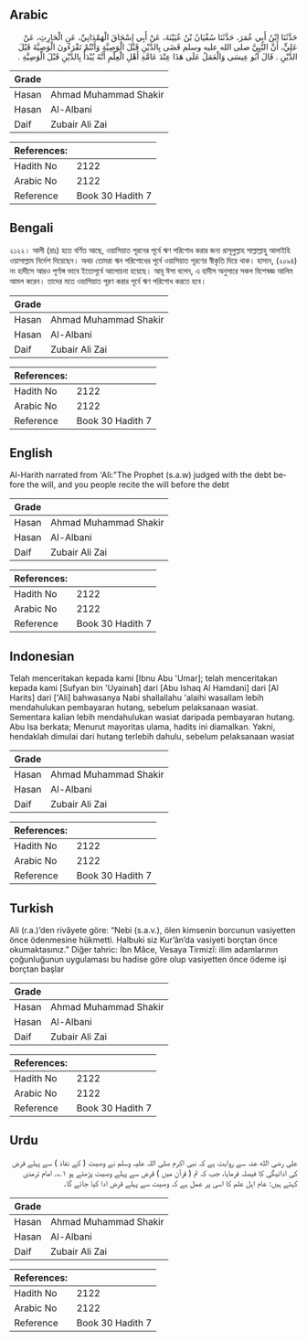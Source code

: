 ## Arabic


<div dir="rtl" lang="ar" style={{fontSize:'larger',backgroundColor:'#f8f9fa',padding:20}}>
حَدَّثَنَا ابْنُ أَبِي عُمَرَ، حَدَّثَنَا سُفْيَانُ بْنُ عُيَيْنَةَ، عَنْ أَبِي إِسْحَاقَ الْهَمْدَانِيِّ، عَنِ الْحَارِثِ، عَنْ عَلِيٍّ، أَنَّ النَّبِيَّ صلى الله عليه وسلم قَضَى بِالدَّيْنِ قَبْلَ الْوَصِيَّةِ وَأَنْتُمْ تَقْرَءُونَ الْوَصِيَّةَ قَبْلَ الدَّيْنِ ‏.‏ قَالَ أَبُو عِيسَى وَالْعَمَلُ عَلَى هَذَا عِنْدَ عَامَّةِ أَهْلِ الْعِلْمِ أَنَّهُ يُبْدَأُ بِالدَّيْنِ قَبْلَ الْوَصِيَّةِ ‏.‏
</div>
<div style={{backgroundColor:'#f8f9fa',padding:20, marginBottom: 10}}><table> <thead> <tr> <th>Grade</th> <th></th> </tr> </thead> <tbody> <tr><td>Hasan</td><td>Ahmad Muhammad Shakir</td></tr><tr><td>Hasan</td><td>Al-Albani</td></tr><tr><td>Daif</td><td>Zubair Ali Zai</td></tr></tbody></table><table> <thead> <tr> <th>References:</th> <th></th> </tr> </thead> <tbody><tr><td>Hadith No</td><td>2122</td></tr><tr><td>Arabic No</td><td>2122</td></tr><tr><td>Reference</td><td>Book 30 Hadith 7</td></tr></tbody></table></div>

## Bengali


<div dir="ltr" lang="bn" style={{fontSize:'larger',backgroundColor:'#f8f9fa',padding:20}}>
২১২২। আলী (রাঃ) হতে বর্ণিত আছে, ওয়াসিয়াত পূরনের পূর্বে ঋণ পরিশোধ করার জন্য রাসূলুল্লাহ সাল্লাল্লাহু আলাইহি ওয়াসাল্লাম নির্দেশ দিয়েছেন। অথচ তোমরা ঋন পরিশোধের পূর্বে ওয়াসিয়াত পূরণের স্বীকৃতি দিয়ে থাক। হাসান, (২০৯৪) নং হাদীসে আরও পূর্ণাঙ্গ ভাবে ইতোপূর্বে আলোচনা হয়েছে। আবূ ঈসা বলেন, এ হাদীস অনুসারে সকল বিশেষজ্ঞ আলিম আমল করেন। তাদের মতে ওয়াসিয়াত পূরণ করার পূর্বে ঋণ পরিশোধ করতে হবে।
</div>
<div style={{backgroundColor:'#f8f9fa',padding:20, marginBottom: 10}}><table> <thead> <tr> <th>Grade</th> <th></th> </tr> </thead> <tbody> <tr><td>Hasan</td><td>Ahmad Muhammad Shakir</td></tr><tr><td>Hasan</td><td>Al-Albani</td></tr><tr><td>Daif</td><td>Zubair Ali Zai</td></tr></tbody></table><table> <thead> <tr> <th>References:</th> <th></th> </tr> </thead> <tbody><tr><td>Hadith No</td><td>2122</td></tr><tr><td>Arabic No</td><td>2122</td></tr><tr><td>Reference</td><td>Book 30 Hadith 7</td></tr></tbody></table></div>

## English


<div dir="ltr" lang="en" style={{fontSize:'larger',backgroundColor:'#f8f9fa',padding:20}}>
Al-Harith narrated from 'Ali:"The Prophet (s.a.w) judged with the debt before the will, and you people recite the will before the debt
</div>
<div style={{backgroundColor:'#f8f9fa',padding:20, marginBottom: 10}}><table> <thead> <tr> <th>Grade</th> <th></th> </tr> </thead> <tbody> <tr><td>Hasan</td><td>Ahmad Muhammad Shakir</td></tr><tr><td>Hasan</td><td>Al-Albani</td></tr><tr><td>Daif</td><td>Zubair Ali Zai</td></tr></tbody></table><table> <thead> <tr> <th>References:</th> <th></th> </tr> </thead> <tbody><tr><td>Hadith No</td><td>2122</td></tr><tr><td>Arabic No</td><td>2122</td></tr><tr><td>Reference</td><td>Book 30 Hadith 7</td></tr></tbody></table></div>

## Indonesian


<div dir="ltr" lang="id" style={{fontSize:'larger',backgroundColor:'#f8f9fa',padding:20}}>
Telah menceritakan kepada kami [Ibnu Abu 'Umar]; telah menceritakan kepada kami [Sufyan bin 'Uyainah] dari [Abu Ishaq Al Hamdani] dari [Al Harits] dari ['Ali] bahwasanya Nabi shallallahu 'alaihi wasallam lebih mendahulukan pembayaran hutang, sebelum pelaksanaan wasiat. Sementara kalian lebih mendahulukan wasiat daripada pembayaran hutang. Abu Isa berkata; Menurut mayoritas ulama, hadits ini diamalkan. Yakni, hendaklah dimulai dari hutang terlebih dahulu, sebelum pelaksanaan wasiat
</div>
<div style={{backgroundColor:'#f8f9fa',padding:20, marginBottom: 10}}><table> <thead> <tr> <th>Grade</th> <th></th> </tr> </thead> <tbody> <tr><td>Hasan</td><td>Ahmad Muhammad Shakir</td></tr><tr><td>Hasan</td><td>Al-Albani</td></tr><tr><td>Daif</td><td>Zubair Ali Zai</td></tr></tbody></table><table> <thead> <tr> <th>References:</th> <th></th> </tr> </thead> <tbody><tr><td>Hadith No</td><td>2122</td></tr><tr><td>Arabic No</td><td>2122</td></tr><tr><td>Reference</td><td>Book 30 Hadith 7</td></tr></tbody></table></div>

## Turkish


<div dir="ltr" lang="tr" style={{fontSize:'larger',backgroundColor:'#f8f9fa',padding:20}}>
Ali (r.a.)’den rivâyete göre: “Nebi (s.a.v.), ölen kimsenin borcunun vasiyetten önce ödenmesine hükmetti. Halbuki siz Kur’ân’da vasiyeti borçtan önce okumaktasınız.” Diğer tahric: İbn Mâce, Vesaya Tirmizî: ilim adamlarının çoğunluğunun uygulaması bu hadise göre olup vasiyetten önce ödeme işi borçtan başlar
</div>
<div style={{backgroundColor:'#f8f9fa',padding:20, marginBottom: 10}}><table> <thead> <tr> <th>Grade</th> <th></th> </tr> </thead> <tbody> <tr><td>Hasan</td><td>Ahmad Muhammad Shakir</td></tr><tr><td>Hasan</td><td>Al-Albani</td></tr><tr><td>Daif</td><td>Zubair Ali Zai</td></tr></tbody></table><table> <thead> <tr> <th>References:</th> <th></th> </tr> </thead> <tbody><tr><td>Hadith No</td><td>2122</td></tr><tr><td>Arabic No</td><td>2122</td></tr><tr><td>Reference</td><td>Book 30 Hadith 7</td></tr></tbody></table></div>

## Urdu


<div dir="rtl" lang="ur" style={{fontSize:'larger',backgroundColor:'#f8f9fa',padding:20}}>
علی رضی الله عنہ سے روایت ہے کہ نبی اکرم صلی اللہ علیہ وسلم نے وصیت ( کے نفاذ ) سے پہلے قرض کی ادائیگی کا فیصلہ فرمایا، جب کہ تم ( قرآن میں ) قرض سے پہلے وصیت پڑھتے ہو ۱؎۔ امام ترمذی کہتے ہیں: عام اہل علم کا اسی پر عمل ہے کہ وصیت سے پہلے قرض ادا کیا جائے گا۔
</div>
<div style={{backgroundColor:'#f8f9fa',padding:20, marginBottom: 10}}><table> <thead> <tr> <th>Grade</th> <th></th> </tr> </thead> <tbody> <tr><td>Hasan</td><td>Ahmad Muhammad Shakir</td></tr><tr><td>Hasan</td><td>Al-Albani</td></tr><tr><td>Daif</td><td>Zubair Ali Zai</td></tr></tbody></table><table> <thead> <tr> <th>References:</th> <th></th> </tr> </thead> <tbody><tr><td>Hadith No</td><td>2122</td></tr><tr><td>Arabic No</td><td>2122</td></tr><tr><td>Reference</td><td>Book 30 Hadith 7</td></tr></tbody></table></div>